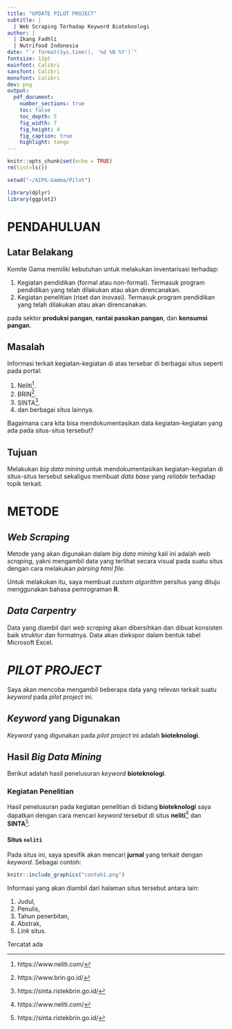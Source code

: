 ```yaml
---
title: "UPDATE PILOT PROJECT"
subtitle: |
  | Web Scraping Terhadap Keyword Bioteknologi
author: |
  | Ikang Fadhli
  | Nutrifood Indonesia
date: "`r format(Sys.time(), '%d %B %Y')`"
fontsize: 12pt
mainfont: Calibri
sansfont: Calibri
monofont: Calibri
dev: png
output: 
  pdf_document:
    number_sections: true
    toc: false
    toc_depth: 5
    fig_width: 7
    fig_height: 4
    fig_caption: true
    highlight: tango
---
```


```r
knitr::opts_chunk$set(echo = TRUE)
rm(list=ls())

setwd("~/AIPG-Gamma/Pilot")

library(dplyr)
library(ggplot2)
```

\newpage
\tableofcontents
\newpage
\listoffigures
\newpage
\listoftables
\newpage

# PENDAHULUAN

## Latar Belakang

Komite Gama memiliki kebutuhan untuk melakukan inventarisasi terhadap:

1. Kegiatan pendidikan (formal atau non-formal). Termasuk program pendidikan yang telah dilakukan atau akan direncanakan.
1. Kegiatan penelitian (riset dan inovasi). Termasuk program pendidikan yang telah dilakukan atau akan direncanakan.

pada sektor __produksi pangan__, __rantai pasokan pangan__, dan __konsumsi pangan__.

## Masalah

Informasi terkait kegiatan-kegiatan di atas tersebar di berbagai situs seperti pada portal:

1. Neliti^[https://www.neliti.com/].
1. BRIN^[https://www.brin.go.id/].
1. SINTA^[https://sinta.ristekbrin.go.id/].
1. dan berbagai situs lainnya.

Bagaimana cara kita bisa mendokumentasikan data kegiatan-kegiatan yang ada pada situs-situs tersebut?

## Tujuan

Melakukan _big data mining_ untuk mendokumentasikan kegiatan-kegiatan di situs-situs tersebut sekaligus membuat _data base_ yang _reliable_ terhadap topik terkait.

\newpage

# METODE

## _Web Scraping_

Metode yang akan digunakan dalam _big data mining_ kali ini adalah _web scraping_, yakni mengambil data yang terlihat secara visual pada suatu situs dengan cara melakukan _parsing html file_. 

Untuk melakukan itu, saya membuat _custom algorithm_ persitus yang dituju menggunakan bahasa pemrograman __R__.

## _Data Carpentry_

Data yang diambil dari _web scraping_ akan dibersihkan dan dibuat konsisten baik struktur dan formatnya. Data akan diekspor dalam bentuk tabel Microsoft Excel.

\newpage

# _PILOT PROJECT_

Saya akan mencoba mengambil beberapa data yang relevan terkait suatu _keyword_ pada _pilot project_ ini. 

## _Keyword_ yang Digunakan

_Keyword_ yang digunakan pada _pilot project_ ini adalah __bioteknologi__.

## Hasil _Big Data Mining_

Berikut adalah hasil penelusuran _keyword_ __bioteknologi__.

### Kegiatan Penelitian

Hasil penelusuran pada kegiatan penelitian di bidang __bioteknologi__ saya dapatkan dengan cara mencari _keyword_ tersebut di situs __neliti__^[https://www.neliti.com/] dan __SINTA__^[https://sinta.ristekbrin.go.id/].

#### Situs `neliti`

Pada situs ini, saya spesifik akan mencari __jurnal__ yang terkait dengan _keyword_. Sebagai contoh:

```r
knitr::include_graphics("contoh1.png")
```

Informasi yang akan diambil dari halaman situs tersebut antara lain:

1. Judul,
1. Penulis,
1. Tahun penerbitan,
1. Abstrak,
1. _Link_ situs.

Tercatat ada
